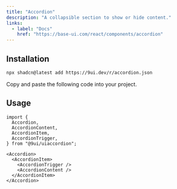```yaml
---
title: "Accordion"
description: "A collapsible section to show or hide content."
links:
  - label: "Docs"
    href: "https://base-ui.com/react/components/accordion"
---
```


<Preview name="accordion-demo" />

## Installation

<Installation>

```bash title="Terminal"
npx shadcn@latest add https://9ui.dev/r/accordion.json
```

<Steps>

<Step>Copy and paste the following code into your project.</Step>

<Source name="accordion" />

</Steps>

</Installation>

## Usage

```tsx title="Imports"
import {
  Accordion,
  AccordionContent,
  AccordionItem,
  AccordionTrigger,
} from "@9ui/uiaccordion";
```

```tsx title="Anatomy"
<Accordion>
  <AccordionItem>
    <AccordionTrigger />
    <AccordionContent />
  </AccordionItem>
</Accordion>
```
